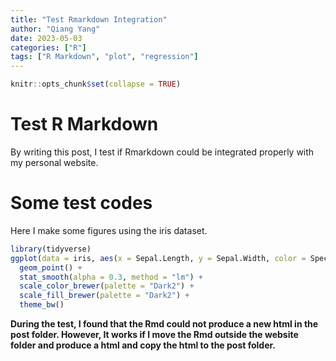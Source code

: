 ---
title: "Test Rmarkdown Integration"
author: "Qiang Yang"
date: 2023-05-03
categories: ["R"]
tags: ["R Markdown", "plot", "regression"]
---

```{r setup, include=F}
knitr::opts_chunk$set(collapse = TRUE)
```

# Test R Markdown

By writing this post, I test if Rmarkdown could be integrated properly with my personal website.

# Some test codes

Here I make some figures using the iris dataset.

```{r, message=FALSE, warning=FALSE}
library(tidyverse)
ggplot(data = iris, aes(x = Sepal.Length, y = Sepal.Width, color = Species, shape = Species, fill = Species)) +
  geom_point() +
  stat_smooth(alpha = 0.3, method = "lm") +
  scale_color_brewer(palette = "Dark2") +
  scale_fill_brewer(palette = "Dark2") +
  theme_bw()
```

**During the test, I found that the Rmd could not produce a new html in the post folder. However, It works if I move the Rmd outside the website folder and produce a html and copy the html to the post folder.**
